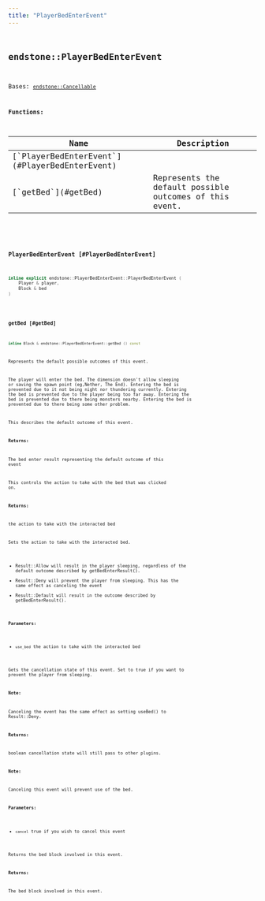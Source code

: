 ```yaml
---
title: "PlayerBedEnterEvent"
---
```


## <code className="doc-symbol doc-symbol-class"/> endstone::PlayerBedEnterEvent

Bases: [`endstone::Cancellable`](classendstone_1_1_cancellable.md)
















**Functions:**

<table>
<thead>
   <tr>
      <th>Name</th>
      <th>Description</th>
   </tr>
</thead>
<tbody>
<tr key="classendstone_1_1_player_bed_enter_event_1af989cb5f5f3c58103e7eb2083977d31c">
    <td>[`PlayerBedEnterEvent`](#PlayerBedEnterEvent)</td>
    <td></td>
</tr>
<tr key="classendstone_1_1_player_bed_enter_event_1a5e4bf0d94da73a970c346f33e9cae394">
    <td>[`getBed`](#getBed)</td>
    <td>Represents the default possible outcomes of this event.</td>
</tr>
</tbody>
</table>

### <code className="doc-symbol doc-symbol-function"/> PlayerBedEnterEvent [#PlayerBedEnterEvent]

```cpp
inline explicit endstone::PlayerBedEnterEvent::PlayerBedEnterEvent (
    Player & player,
    Block & bed
) 
```


### <code className="doc-symbol doc-symbol-function"/> getBed [#getBed]

```cpp
inline Block & endstone::PlayerBedEnterEvent::getBed () const
```

Represents the default possible outcomes of this event.

The player will enter the bed. The dimension doesn't allow sleeping or saving the spawn point (eg,Nether, The End). Entering the bed is prevented due to it not being night nor thundering currently. Entering the bed is prevented due to the player being too far away. Entering the bed is prevented due to there being monsters nearby. Entering the bed is prevented due to there being some other problem.


This describes the default outcome of this event.




**Returns:**

The bed enter result representing the default outcome of this event


This controls the action to take with the bed that was clicked on.




**Returns:**

the action to take with the interacted bed


Sets the action to take with the interacted bed.



* Result::Allow will result in the player sleeping, regardless of the default outcome described by getBedEnterResult().
* Result::Deny will prevent the player from sleeping. This has the same effect as canceling the event
* Result::Default will result in the outcome described by getBedEnterResult().






**Parameters:**


* `use_bed` the action to take with the interacted bed

Gets the cancellation state of this event. Set to true if you want to prevent the player from sleeping.




**Note:**

Canceling the event has the same effect as setting useBed() to Result::Deny.




**Returns:**

boolean cancellation state  will still pass to other plugins.




**Note:**

Canceling this event will prevent use of the bed.




**Parameters:**


* `cancel` true if you wish to cancel this event

Returns the bed block involved in this event.




**Returns:**

The bed block involved in this event. 





        